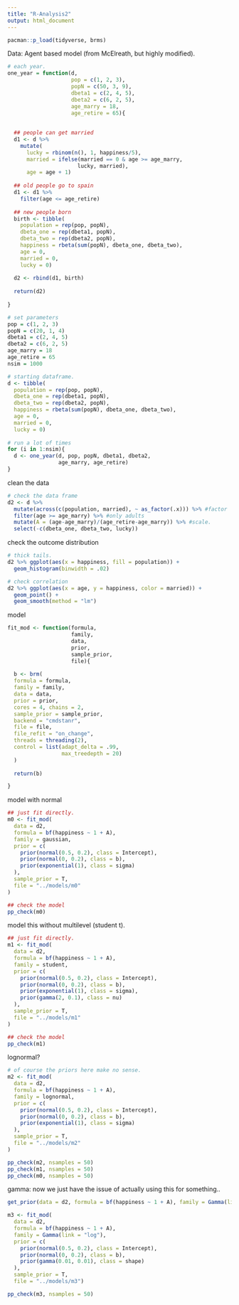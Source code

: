 ```yaml
---
title: "R-Analysis2"
output: html_document
---
```


```r

pacman::p_load(tidyverse, brms)

```

Data: 
Agent based model (from McElreath, but highly modified). 

```r

# each year. 
one_year = function(d, 
                    pop = c(1, 2, 3), 
                    popN = c(50, 3, 9),
                    dbeta1 = c(2, 4, 5),
                    dbeta2 = c(6, 2, 5),
                    age_marry = 18, 
                    age_retire = 65){
  
  
  ## people can get married 
  d1 <- d %>%
    mutate(
      lucky = rbinom(n(), 1, happiness/5),
      married = ifelse(married == 0 & age >= age_marry,
                      lucky, married),
      age = age + 1) 
  
  ## old people go to spain 
  d1 <- d1 %>%
    filter(age <= age_retire)
  
  ## new people born 
  birth <- tibble(
    population = rep(pop, popN),
    dbeta_one = rep(dbeta1, popN),
    dbeta_two = rep(dbeta2, popN),
    happiness = rbeta(sum(popN), dbeta_one, dbeta_two),
    age = 0, 
    married = 0,
    lucky = 0)
  
  d2 <- rbind(d1, birth)
  
  return(d2)
  
}

```


```r

# set parameters 
pop = c(1, 2, 3)
popN = c(20, 1, 4)
dbeta1 = c(2, 4, 5)
dbeta2 = c(6, 2, 5)
age_marry = 18
age_retire = 65
nsim = 1000

# starting dataframe.
d <- tibble(
  population = rep(pop, popN),
  dbeta_one = rep(dbeta1, popN),
  dbeta_two = rep(dbeta2, popN),
  happiness = rbeta(sum(popN), dbeta_one, dbeta_two),
  age = 0, 
  married = 0,
  lucky = 0)
  
# run a lot of times 
for (i in 1:nsim){
  d <- one_year(d, pop, popN, dbeta1, dbeta2, 
                age_marry, age_retire)
}


```

clean the data

```r
# check the data frame
d2 <- d %>%
  mutate(across(c(population, married), ~ as_factor(.x))) %>% #factor
  filter(age >= age_marry) %>% #only adults
  mutate(A = (age-age_marry)/(age_retire-age_marry)) %>% #scale.
  select(-c(dbeta_one, dbeta_two, lucky))

```

check the outcome distribution

```r

# thick tails. 
d2 %>% ggplot(aes(x = happiness, fill = population)) + 
  geom_histogram(binwidth = .02)

# check correlation
d2 %>% ggplot(aes(x = age, y = happiness, color = married)) + 
  geom_point() + 
  geom_smooth(method = "lm")

```

model

```r

fit_mod <- function(formula,
                    family,
                    data,
                    prior,
                    sample_prior,
                    file){
  
  b <- brm(
  formula = formula,
  family = family,
  data = data,
  prior = prior,
  cores = 4, chains = 2, 
  sample_prior = sample_prior,
  backend = "cmdstanr",
  file = file,
  file_refit = "on_change",
  threads = threading(2),
  control = list(adapt_delta = .99,
                 max_treedepth = 20)
  )
  
  return(b)

}

```

model with normal 

```r

## just fit directly. 
m0 <- fit_mod(
  data = d2,
  formula = bf(happiness ~ 1 + A),
  family = gaussian, 
  prior = c(
    prior(normal(0.5, 0.2), class = Intercept),
    prior(normal(0, 0.2), class = b),
    prior(exponential(1), class = sigma)
  ),
  sample_prior = T,
  file = "../models/m0"
)

## check the model
pp_check(m0)

```

model this without multilevel (student t). 

```r

## just fit directly. 
m1 <- fit_mod(
  data = d2,
  formula = bf(happiness ~ 1 + A),
  family = student, 
  prior = c(
    prior(normal(0.5, 0.2), class = Intercept),
    prior(normal(0, 0.2), class = b),
    prior(exponential(1), class = sigma),
    prior(gamma(2, 0.1), class = nu)
  ),
  sample_prior = T,
  file = "../models/m1"
)

## check the model
pp_check(m1)

```

lognormal?

```r

# of course the priors here make no sense. 
m2 <- fit_mod(
  data = d2,
  formula = bf(happiness ~ 1 + A),
  family = lognormal, 
  prior = c(
    prior(normal(0.5, 0.2), class = Intercept),
    prior(normal(0, 0.2), class = b),
    prior(exponential(1), class = sigma)
  ),
  sample_prior = T,
  file = "../models/m2"
)

pp_check(m2, nsamples = 50)
pp_check(m1, nsamples = 50)
pp_check(m0, nsamples = 50)

```

gamma:
now we just have the issue of actually using this for something..

```r
get_prior(data = d2, formula = bf(happiness ~ 1 + A), family = Gamma(link = "log"))

m3 <- fit_mod(
  data = d2, 
  formula = bf(happiness ~ 1 + A),
  family = Gamma(link = "log"),
  prior = c(
    prior(normal(0.5, 0.2), class = Intercept),
    prior(normal(0, 0.2), class = b),
    prior(gamma(0.01, 0.01), class = shape)
  ),
  sample_prior = T,
  file = "../models/m3")

pp_check(m3, nsamples = 50)

```


